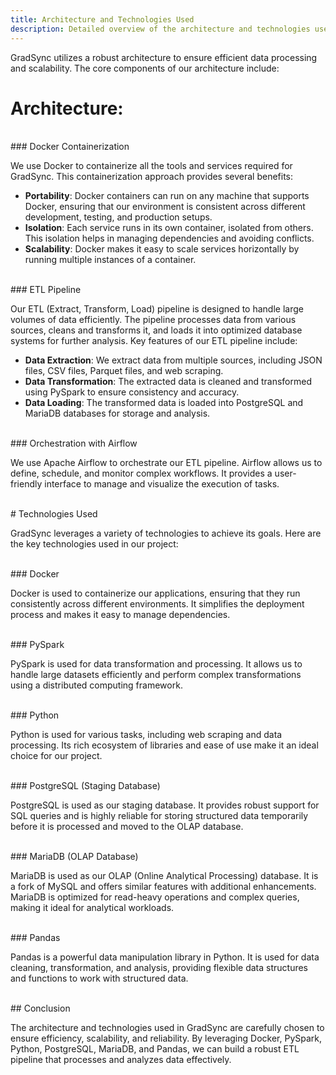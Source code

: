 ```yaml
---
title: Architecture and Technologies Used
description: Detailed overview of the architecture and technologies used in GradSync
---
```


GradSync utilizes a robust architecture to ensure efficient data processing and scalability. The core components of our architecture include:
<br />
# Architecture:

<br />
### Docker Containerization

We use Docker to containerize all the tools and services required for GradSync. This containerization approach provides several benefits:

- **Portability**: Docker containers can run on any machine that supports Docker, ensuring that our environment is consistent across different development, testing, and production setups.
- **Isolation**: Each service runs in its own container, isolated from others. This isolation helps in managing dependencies and avoiding conflicts.
- **Scalability**: Docker makes it easy to scale services horizontally by running multiple instances of a container.

<br />
### ETL Pipeline

Our ETL (Extract, Transform, Load) pipeline is designed to handle large volumes of data efficiently. The pipeline processes data from various sources, cleans and transforms it, and loads it into optimized database systems for further analysis. Key features of our ETL pipeline include:

- **Data Extraction**: We extract data from multiple sources, including JSON files, CSV files, Parquet files, and web scraping.
- **Data Transformation**: The extracted data is cleaned and transformed using PySpark to ensure consistency and accuracy.
- **Data Loading**: The transformed data is loaded into PostgreSQL and MariaDB databases for storage and analysis.

<br />
### Orchestration with Airflow

We use Apache Airflow to orchestrate our ETL pipeline. Airflow allows us to define, schedule, and monitor complex workflows. It provides a user-friendly interface to manage and visualize the execution of tasks.

<br />
# Technologies Used

GradSync leverages a variety of technologies to achieve its goals. Here are the key technologies used in our project:

<br />
### Docker

Docker is used to containerize our applications, ensuring that they run consistently across different environments. It simplifies the deployment process and makes it easy to manage dependencies.

<br />
### PySpark

PySpark is used for data transformation and processing. It allows us to handle large datasets efficiently and perform complex transformations using a distributed computing framework.

<br />
### Python

Python is used for various tasks, including web scraping and data processing. Its rich ecosystem of libraries and ease of use make it an ideal choice for our project.

<br />
### PostgreSQL (Staging Database)

PostgreSQL is used as our staging database. It provides robust support for SQL queries and is highly reliable for storing structured data temporarily before it is processed and moved to the OLAP database.

<br />
### MariaDB (OLAP Database)

MariaDB is used as our OLAP (Online Analytical Processing) database. It is a fork of MySQL and offers similar features with additional enhancements. MariaDB is optimized for read-heavy operations and complex queries, making it ideal for analytical workloads.

<br />
### Pandas

Pandas is a powerful data manipulation library in Python. It is used for data cleaning, transformation, and analysis, providing flexible data structures and functions to work with structured data.

<br />
## Conclusion

The architecture and technologies used in GradSync are carefully chosen to ensure efficiency, scalability, and reliability. By leveraging Docker, PySpark, Python, PostgreSQL, MariaDB, and Pandas, we can build a robust ETL pipeline that processes and analyzes data effectively.